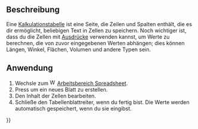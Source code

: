 <languages/>

<span id="Description"></span>
== Beschreibung ==

Eine [[spreadsheet/de|Kalkulationstabelle]] ist eine Seite, die Zeilen und Spalten enthält, die es dir ermöglicht, beliebigen Text in Zellen zu speichern. Noch wichtiger ist, dass du die Zellen mit [[Expressions/de|Ausdrücke]] verwenden kannst, um Werte zu berechnen, die von zuvor eingegebenen Werten abhängen; dies können Längen, Winkel, Flächen, Volumen und andere Typen sein.

<span id="Usage"></span>
== Anwendung ==

# Wechsle zum [[File:Workbench_Spreadsheet.svg|16px]] [[Spreadsheet_Workbench/de|Arbeitsbereich Spreadsheet]].
# Press {{Button|[[File:Spreadsheet_CreateSheet.svg|16px]] [[Spreadsheet_CreateSheet/de|Kalkulationstabelle ErstelleBlatt]]}} um ein neues Blatt zu erstellen.
# Den Inhalt der Zellen bearbeiten.
# Schließe den Tabellenblattreiter, wenn du fertig bist. Die Werte werden automatisch gespeichert, wenn du sie eingibst.

{{Userdocnavi{{#translation:}}}}